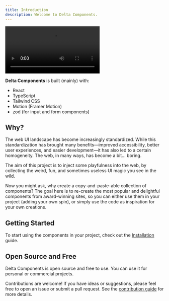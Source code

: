 ```yaml
---
title: Introduction
description: Welcome to Delta Components.
---
```


<div className="h-auto w-full overflow-hidden py-4">
  <video
    src="/og/videos/tabs.mp4"
    className="h-auto w-full"
    controls
    autoPlay
    playsInline
    webkitplaysinline="true"
  />
</div>

**Delta Components** is built (mainly) with:

- React
- TypeScript
- Tailwind CSS
- Motion (Framer Motion)
- zod (for input and form components)

## Why?

The web UI landscape has become increasingly standardized. While this standardization has brought many benefits—improved accessibility, better user experiences, and easier development—it has also led to a certain homogeneity. The web, in many ways, has become a bit... boring.

The aim of this project is to inject some playfulness into the web, by collecting the weird, fun, and sometimes useless UI magic you see in the wild.

Now you might ask, why create a copy-and-paste-able collection of components? The goal here is to re-create the most popular and delightful components from award-winning sites, so you can either use them in your project (adding your own spin), or simply use the code as inspiration for your own creations.

## Getting Started

To start using the components in your project, check out the [Installation](/docs/installation) guide.

## Open Source and Free

Delta Components is open source and free to use. You can use it for personal or commercial projects.

Contributions are welcome! If you have ideas or suggestions, please feel free to open an issue or submit a pull request. See the [contribution guide](https://github.com/pprunty/deltacomponents.dev/blob/main/CONTRIBUTING.md) for more details.
